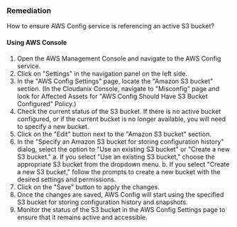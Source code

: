 ### Remediation

How to ensure AWS Config service is referencing an active S3 bucket?

#### Using AWS Console

1. Open the AWS Management Console and navigate to the AWS Config service.
2. Click on "Settings" in the navigation panel on the left side.
3. In the "AWS Config Settings" page, locate the "Amazon S3 bucket" section.
    (In the Cloudanix Console, navigate to "Misconfig" page and look for Affected Assets for "AWS Config Should Have S3 Bucket Configured" Policy.)
4. Check the current status of the S3 bucket. If there is no active bucket configured, or if the current bucket is no longer available, you will need to specify a new bucket.
5. Click on the "Edit" button next to the "Amazon S3 bucket" section.
6. In the "Specify an Amazon S3 bucket for storing configuration history" dialog, select the option to "Use an existing S3 bucket" or "Create a new S3 bucket."
   a. If you select "Use an existing S3 bucket," choose the appropriate S3 bucket from the dropdown menu.
   b. If you select "Create a new S3 bucket," follow the prompts to create a new bucket with the desired settings and permissions.
7. Click on the "Save" button to apply the changes.
8. Once the changes are saved, AWS Config will start using the specified S3 bucket for storing configuration history and snapshots.
9. Monitor the status of the S3 bucket in the AWS Config Settings page to ensure that it remains active and accessible.

